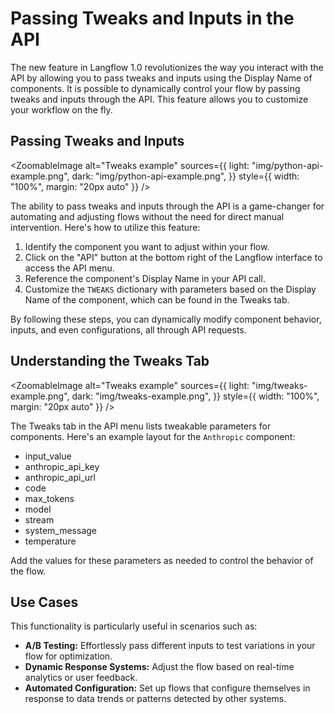 
# Passing Tweaks and Inputs in the API

The new feature in Langflow 1.0 revolutionizes the way you interact with the API by allowing you to pass tweaks and inputs using the Display Name of components. It is possible to dynamically control your flow by passing tweaks and inputs through the API. This feature allows you to customize your workflow on the fly.

## Passing Tweaks and Inputs

<ZoomableImage
  alt="Tweaks example"
  sources={{
    light: "img/python-api-example.png",
    dark: "img/python-api-example.png",
  }}
  style={{ width: "100%", margin: "20px auto" }}
/>

The ability to pass tweaks and inputs through the API is a game-changer for automating and adjusting flows without the need for direct manual intervention. Here's how to utilize this feature:

1. Identify the component you want to adjust within your flow.
2. Click on the "API" button at the bottom right of the Langflow interface to access the API menu.
3. Reference the component's Display Name in your API call.
4. Customize the `TWEAKS` dictionary with parameters based on the Display Name of the component, which can be found in the Tweaks tab.

By following these steps, you can dynamically modify component behavior, inputs, and even configurations, all through API requests.

## Understanding the Tweaks Tab

<ZoomableImage
  alt="Tweaks example"
  sources={{
    light: "img/tweaks-example.png",
    dark: "img/tweaks-example.png",
  }}
  style={{ width: "100%", margin: "20px auto" }}
/>

The Tweaks tab in the API menu lists tweakable parameters for components. Here's an example layout for the `Anthropic` component:

- input_value
- anthropic_api_key
- anthropic_api_url
- code
- max_tokens
- model
- stream
- system_message
- temperature

Add the values for these parameters as needed to control the behavior of the flow.

## Use Cases

This functionality is particularly useful in scenarios such as:

- **A/B Testing:** Effortlessly pass different inputs to test variations in your flow for optimization.
- **Dynamic Response Systems:** Adjust the flow based on real-time analytics or user feedback.
- **Automated Configuration:** Set up flows that configure themselves in response to data trends or patterns detected by other systems.